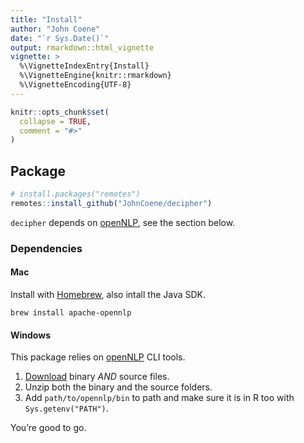```yaml
---
title: "Install"
author: "John Coene"
date: "`r Sys.Date()`"
output: rmarkdown::html_vignette
vignette: >
  %\VignetteIndexEntry{Install}
  %\VignetteEngine{knitr::rmarkdown}
  %\VignetteEncoding{UTF-8}
---
```


```r
knitr::opts_chunk$set(
  collapse = TRUE,
  comment = "#>"
)
```

## Package

```r
# install.packages("remotes")
remotes::install_github("JohnCoene/decipher")
```
`decipher` depends on [openNLP](https://opennlp.apache.org/), see the section below.

### Dependencies

#### Mac

Install with [Homebrew](https://brew.sh/), also intall the Java SDK.

```
brew install apache-opennlp
```

#### Windows

This package relies on [openNLP](http://opennlp.apache.org/) CLI tools.

1. [Download](http://opennlp.apache.org/download.html) binary *AND* source files.
2. Unzip both the binary and the source folders.
3. Add `path/to/opennlp/bin` to path and make sure it is in R too with `Sys.getenv("PATH")`.

You're good to go.

